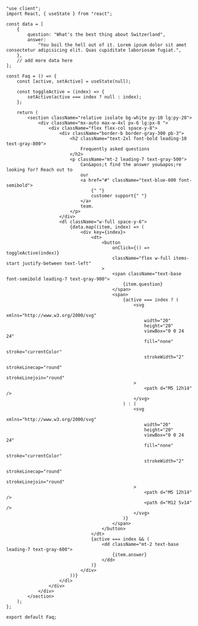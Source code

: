 ```tsx
"use client";
import React, { useState } from "react";

const data = [
    {
        question: "What's the best thing about Switzerland",
        answer:
            "You boil the hell out of it. Lorem ipsum dolor sit amet consectetur adipisicing elit. Quas cupiditate laboriosam fugiat.",
    },
    // add more data here
];

const Faq = () => {
    const [active, setActive] = useState(null);

    const toggleActive = (index) => {
        setActive(active === index ? null : index);
    };

    return (
        <section className="relative isolate bg-white py-10 lg:py-20">
            <div className="mx-auto max-w-4xl px-6 lg:px-8 ">
                <div className="flex flex-col space-y-8">
                    <div className="border-b border-gray-300 pb-3">
                        <h2 className="text-2xl font-bold leading-10 text-gray-800">
                            Frequently asked questions
                        </h2>
                        <p className="mt-2 leading-7 text-gray-500">
                            Can&apos;t find the answer you&apos;re looking for? Reach out to
                            our
                            <a href="#" className="text-blue-600 font-semibold">
                                {" "}
                                customer support{" "}
                            </a>
                            team.
                        </p>
                    </div>
                    <dl className="w-full space-y-6">
                        {data.map((item, index) => (
                            <div key={index}>
                                <dt>
                                    <button
                                        onClick={() => toggleActive(index)}
                                        className="flex w-full items-start justify-between text-left"
                                    >
                                        <span className="text-base font-semibold leading-7 text-gray-900">
                                            {item.question}
                                        </span>
                                        <span>
                                            {active === index ? (
                                                <svg
                                                    xmlns="http://www.w3.org/2000/svg"
                                                    width="20"
                                                    height="20"
                                                    viewBox="0 0 24 24"
                                                    fill="none"
                                                    stroke="currentColor"
                                                    strokeWidth="2"
                                                    strokeLinecap="round"
                                                    strokeLinejoin="round"
                                                >
                                                    <path d="M5 12h14" />
                                                </svg>
                                            ) : (
                                                <svg
                                                    xmlns="http://www.w3.org/2000/svg"
                                                    width="20"
                                                    height="20"
                                                    viewBox="0 0 24 24"
                                                    fill="none"
                                                    stroke="currentColor"
                                                    strokeWidth="2"
                                                    strokeLinecap="round"
                                                    strokeLinejoin="round"
                                                >
                                                    <path d="M5 12h14" />
                                                    <path d="M12 5v14" />
                                                </svg>
                                            )}
                                        </span>
                                    </button>
                                </dt>
                                {active === index && (
                                    <dd className="mt-2 text-base leading-7 text-gray-600">
                                        {item.answer}
                                    </dd>
                                )}
                            </div>
                        ))}
                    </dl>
                </div>
            </div>
        </section>
    );
};

export default Faq;
```